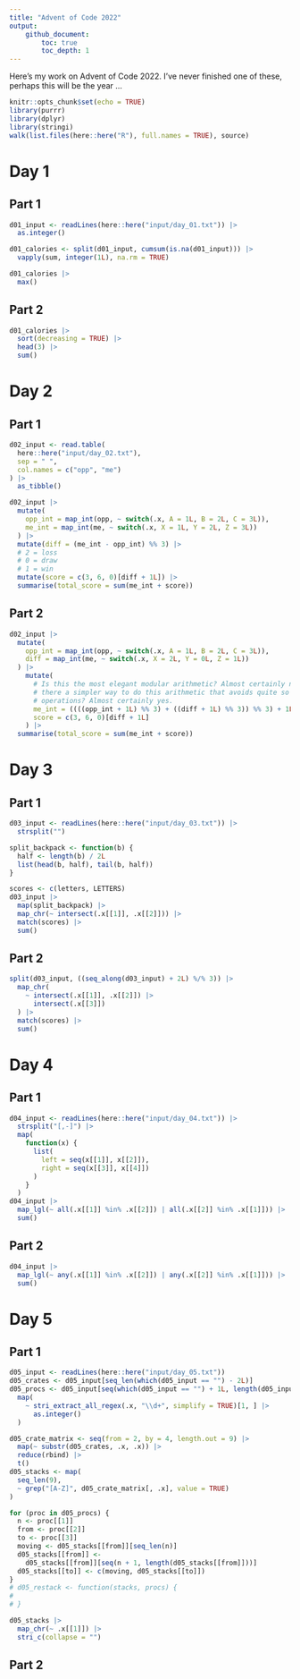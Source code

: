 ```yaml
---
title: "Advent of Code 2022"
output: 
    github_document: 
        toc: true
        toc_depth: 1
---
```


Here's my work on Advent of Code 2022. I've never finished one of these, perhaps this will be the year ...

```r
knitr::opts_chunk$set(echo = TRUE)
library(purrr)
library(dplyr)
library(stringi)
walk(list.files(here::here("R"), full.names = TRUE), source)
```


# Day 1

## Part 1

```r
d01_input <- readLines(here::here("input/day_01.txt")) |> 
  as.integer()

d01_calories <- split(d01_input, cumsum(is.na(d01_input))) |> 
  vapply(sum, integer(1L), na.rm = TRUE)

d01_calories |> 
  max()
```

## Part 2

```r
d01_calories |> 
  sort(decreasing = TRUE) |> 
  head(3) |> 
  sum()
```

# Day 2

## Part 1

```r
d02_input <- read.table(
  here::here("input/day_02.txt"), 
  sep = " ", 
  col.names = c("opp", "me")
) |> 
  as_tibble()

d02_input |> 
  mutate(
    opp_int = map_int(opp, ~ switch(.x, A = 1L, B = 2L, C = 3L)), 
    me_int = map_int(me, ~ switch(.x, X = 1L, Y = 2L, Z = 3L))
  ) |> 
  mutate(diff = (me_int - opp_int) %% 3) |> 
  # 2 = loss
  # 0 = draw
  # 1 = win
  mutate(score = c(3, 6, 0)[diff + 1L]) |> 
  summarise(total_score = sum(me_int + score))
```

## Part 2

```r
d02_input |> 
  mutate(
    opp_int = map_int(opp, ~ switch(.x, A = 1L, B = 2L, C = 3L)), 
    diff = map_int(me, ~ switch(.x, X = 2L, Y = 0L, Z = 1L))
  ) |> 
    mutate(
      # Is this the most elegant modular arithmetic? Almost certainly not. Is
      # there a simpler way to do this arithmetic that avoids quite so many
      # operations? Almost certainly yes.
      me_int = ((((opp_int + 1L) %% 3) + ((diff + 1L) %% 3)) %% 3) + 1L, 
      score = c(3, 6, 0)[diff + 1L]
    ) |> 
  summarise(total_score = sum(me_int + score))
```

# Day 3

## Part 1

```r
d03_input <- readLines(here::here("input/day_03.txt")) |> 
  strsplit("")

split_backpack <- function(b) {
  half <- length(b) / 2L
  list(head(b, half), tail(b, half))
}

scores <- c(letters, LETTERS)
d03_input |> 
  map(split_backpack) |> 
  map_chr(~ intersect(.x[[1]], .x[[2]])) |> 
  match(scores) |> 
  sum()
```

## Part 2

```r
split(d03_input, ((seq_along(d03_input) + 2L) %/% 3)) |> 
  map_chr(
    ~ intersect(.x[[1]], .x[[2]]) |> 
      intersect(.x[[3]])
  ) |> 
  match(scores) |> 
  sum()
```

# Day 4

## Part 1

```r
d04_input <- readLines(here::here("input/day_04.txt")) |> 
  strsplit("[,-]") |> 
  map(
    function(x) {
      list(
        left = seq(x[[1]], x[[2]]), 
        right = seq(x[[3]], x[[4]])
      )
    }
  )
d04_input |> 
  map_lgl(~ all(.x[[1]] %in% .x[[2]]) | all(.x[[2]] %in% .x[[1]])) |> 
  sum()
```

## Part 2

```r
d04_input |> 
  map_lgl(~ any(.x[[1]] %in% .x[[2]]) | any(.x[[2]] %in% .x[[1]])) |> 
  sum()
```

# Day 5

## Part 1

```r
d05_input <- readLines(here::here("input/day_05.txt"))
d05_crates <- d05_input[seq_len(which(d05_input == "") - 2L)]
d05_procs <- d05_input[seq(which(d05_input == "") + 1L, length(d05_input))] |> 
  map(
    ~ stri_extract_all_regex(.x, "\\d+", simplify = TRUE)[1, ] |> 
      as.integer()
  )

d05_crate_matrix <- seq(from = 2, by = 4, length.out = 9) |> 
  map(~ substr(d05_crates, .x, .x)) |> 
  reduce(rbind) |> 
  t()
d05_stacks <- map(
  seq_len(9),
  ~ grep("[A-Z]", d05_crate_matrix[, .x], value = TRUE)
)
```

```r

for (proc in d05_procs) {
  n <- proc[[1]]
  from <- proc[[2]]
  to <- proc[[3]]
  moving <- d05_stacks[[from]][seq_len(n)]
  d05_stacks[[from]] <- 
    d05_stacks[[from]][seq(n + 1, length(d05_stacks[[from]]))]
  d05_stacks[[to]] <- c(moving, d05_stacks[[to]])
}
# d05_restack <- function(stacks, procs) {
#   
# }

d05_stacks |> 
  map_chr(~ .x[[1]]) |> 
  stri_c(collapse = "")
```

## Part 2

```r

```

